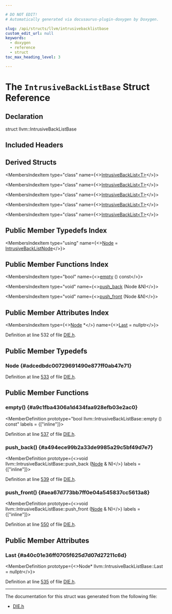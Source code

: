 ```yaml
---

# DO NOT EDIT!
# Automatically generated via docusaurus-plugin-doxygen by Doxygen.

slug: /api/structs/llvm/intrusivebacklistbase
custom_edit_url: null
keywords:
  - doxygen
  - reference
  - struct
toc_max_heading_level: 3

---
```





# The `IntrusiveBackListBase` Struct Reference

<DoxygenPage pluginConfig={pluginConfig}>



## Declaration

<CodeBlock>struct llvm::IntrusiveBackListBase</CodeBlock>

## Included Headers

<IncludesList>
<IncludesListItem
  filePath="llvm/CodeGen/DIE.h"
  permalink="/docs/api/files/include/include/llvm/include/llvm/codegen/die-h"
  isLocal="true" />
</IncludesList>

## Derived Structs

<MembersIndex>

<MembersIndexItem
  type="class"
  name={<><a href="/docs/api/classes/llvm/intrusivebacklist">IntrusiveBackList&lt;T&gt;</a></>}>
</MembersIndexItem>

<MembersIndexItem
  type="class"
  name={<><a href="/docs/api/classes/llvm/intrusivebacklist">IntrusiveBackList&lt;T&gt;</a></>}>
</MembersIndexItem>

<MembersIndexItem
  type="class"
  name={<><a href="/docs/api/classes/llvm/intrusivebacklist">IntrusiveBackList&lt;T&gt;</a></>}>
</MembersIndexItem>

<MembersIndexItem
  type="class"
  name={<><a href="/docs/api/classes/llvm/intrusivebacklist">IntrusiveBackList&lt;T&gt;</a></>}>
</MembersIndexItem>

<MembersIndexItem
  type="class"
  name={<><a href="/docs/api/classes/llvm/intrusivebacklist">IntrusiveBackList&lt;T&gt;</a></>}>
</MembersIndexItem>

</MembersIndex>

## Public Member Typedefs Index

<MembersIndex>

<MembersIndexItem
  type="using"
  name={<><a href="#adcedbdc00729691490e877ff0ab47e71">Node</a> = <a href="/docs/api/structs/llvm/intrusivebacklistnode">IntrusiveBackListNode</a></>}>
</MembersIndexItem>

</MembersIndex>

## Public Member Functions Index

<MembersIndex>

<MembersIndexItem
  type="bool"
  name={<><a href="#a9c1fba4306a1d434faa928efb03e2ac0">empty</a> () const</>}>
</MembersIndexItem>

<MembersIndexItem
  type="void"
  name={<><a href="#a494ece99b2a33de9985a29c5bf49d7e7">push&#95;back</a> (Node &amp;N)</>}>
</MembersIndexItem>

<MembersIndexItem
  type="void"
  name={<><a href="#aea67d773bb7ff0e04a545837cc5613a8">push&#95;front</a> (Node &amp;N)</>}>
</MembersIndexItem>

</MembersIndex>

## Public Member Attributes Index

<MembersIndex>

<MembersIndexItem
  type={<><a href="#adcedbdc00729691490e877ff0ab47e71">Node</a> &#42;</>}
  name={<><a href="#a40c01e36ff0705f625d7d07d27211c6d">Last</a> = nullptr</>}>
</MembersIndexItem>

</MembersIndex>


Definition at line 532 of file <a href="/docs/api/files/include/include/llvm/include/llvm/codegen/die-h">DIE.h</a>.

<SectionDefinition>

## Public Member Typedefs

### Node {#adcedbdc00729691490e877ff0ab47e71}

<MemberDefinition
  prototype="using llvm::IntrusiveBackListBase::Node =  IntrusiveBackListNode">

Definition at line <a href="/docs/api/files/include/include/llvm/include/llvm/codegen/die-h/#l00533">533</a> of file <a href="/docs/api/files/include/include/llvm/include/llvm/codegen/die-h">DIE.h</a>.
</MemberDefinition>

</SectionDefinition>

<SectionDefinition>

## Public Member Functions

### empty() {#a9c1fba4306a1d434faa928efb03e2ac0}

<MemberDefinition
  prototype="bool llvm::IntrusiveBackListBase::empty () const"
  labels = {["inline"]}>

Definition at line <a href="/docs/api/files/include/include/llvm/include/llvm/codegen/die-h/#l00537">537</a> of file <a href="/docs/api/files/include/include/llvm/include/llvm/codegen/die-h">DIE.h</a>.
</MemberDefinition>

### push&#95;back() {#a494ece99b2a33de9985a29c5bf49d7e7}

<MemberDefinition
  prototype={<>void llvm::IntrusiveBackListBase::push&#95;back (<a href="#adcedbdc00729691490e877ff0ab47e71">Node</a> &amp; N)</>}
  labels = {["inline"]}>

Definition at line <a href="/docs/api/files/include/include/llvm/include/llvm/codegen/die-h/#l00539">539</a> of file <a href="/docs/api/files/include/include/llvm/include/llvm/codegen/die-h">DIE.h</a>.
</MemberDefinition>

### push&#95;front() {#aea67d773bb7ff0e04a545837cc5613a8}

<MemberDefinition
  prototype={<>void llvm::IntrusiveBackListBase::push&#95;front (<a href="#adcedbdc00729691490e877ff0ab47e71">Node</a> &amp; N)</>}
  labels = {["inline"]}>

Definition at line <a href="/docs/api/files/include/include/llvm/include/llvm/codegen/die-h/#l00550">550</a> of file <a href="/docs/api/files/include/include/llvm/include/llvm/codegen/die-h">DIE.h</a>.
</MemberDefinition>

</SectionDefinition>

<SectionDefinition>

## Public Member Attributes

### Last {#a40c01e36ff0705f625d7d07d27211c6d}

<MemberDefinition
  prototype={<>Node&#42; llvm::IntrusiveBackListBase::Last = nullptr</>}>

Definition at line <a href="/docs/api/files/include/include/llvm/include/llvm/codegen/die-h/#l00535">535</a> of file <a href="/docs/api/files/include/include/llvm/include/llvm/codegen/die-h">DIE.h</a>.
</MemberDefinition>

</SectionDefinition>

<hr/>

The documentation for this struct was generated from the following file:

<ul>
<li><a href="/docs/api/files/include/include/llvm/include/llvm/codegen/die-h">DIE.h</a></li>
</ul>

</DoxygenPage>
